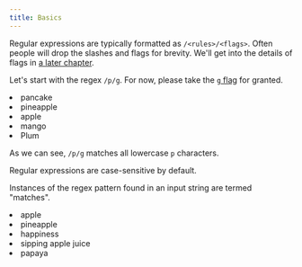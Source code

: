 ```yaml
---
title: Basics
---
```


Regular expressions are typically formatted as `/<rules>/<flags>`. Often people will drop the slashes and flags for brevity. We'll get into the details of flags in [a later chapter](/chapters/flags).

Let's start with the regex `/p/g`. For now, please take the [`g` flag](/chapters/flags#global-g) for granted.

<Example regex={/p/g}>
    <li>pancake</li>
    <li>pineapple</li>
    <li>apple</li>
    <li>mango</li>
    <li>Plum</li>
</Example>

As we can see, `/p/g` matches all lowercase `p` characters.

<Note>Regular expressions are case-sensitive by default.</Note>

Instances of the regex pattern found in an input string are termed "matches".

<Example regex={/pp/g}>
    <li>apple</li>
    <li>pineapple</li>
    <li>happiness</li>
    <li>sipping apple juice</li>
    <li>papaya</li>
</Example>
